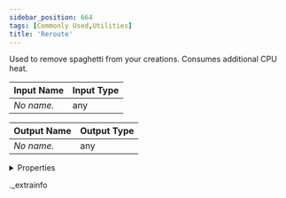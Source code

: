 ```yaml
---
sidebar_position: 664
tags: [Commonly Used,Utilities]
title: 'Reroute'
---
```


Used to remove spaghetti from your creations. Consumes additional CPU heat.



<IChip uuid="f8db4ba2-7380-49a0-a0ba-bcdca11fec96" />

| Input Name | Input Type |
|-----------|-----------|
| *No name.* | any |

| Output Name | Output Type |
|-----------|-----------|
| *No name.* | any |


<details>
  <summary>Properties</summary>
  <div>
    <div>
    <table>
      <thead>
        <tr>
          <th>Room availability:</th>
          <th>Available everywhere</th>
        </tr>
        <tr>
          <th>Is beta required?</th>
          <th>No</th>
        </tr>
        <tr>
          <th>Is this chip a trolling risk?</th>
          <th>No</th>
        </tr>
        <tr>
          <th>Is this chip a role assignment risk?</th>
          <th>No</th>
        </tr>
        <tr>
          <th>Chip UUID</th>
          <th>f8db4ba2-7380-49a0-a0ba-bcdca11fec96</th>
        </tr>
      </thead>
    </table>
    </div>
  </div>
</details>

._extrainfo